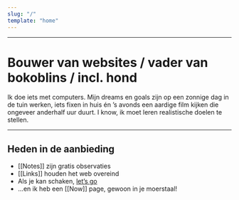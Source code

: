 ```yaml
---
slug: "/"
template: "home"
---
```



<LinkToLatestThing />

---

# Bouwer van websites / vader van bokoblins / incl. hond

Ik doe iets met computers. Mijn dreams en goals zijn op een zonnige dag in de tuin werken, iets fixen in huis én ’s avonds een aardige film kijken die ongeveer anderhalf uur duurt. I know, ik moet leren realistische doelen te stellen.

---

## Heden in de aanbieding

- [[Notes]] zijn gratis observaties
- [[Links]] houden het web overeind
- Als je kan schaken, [let’s go](https://lichess.org/?user=phortuin#friend)
- &hellip;en ik heb een [[Now]] page, gewoon in je moerstaal!
